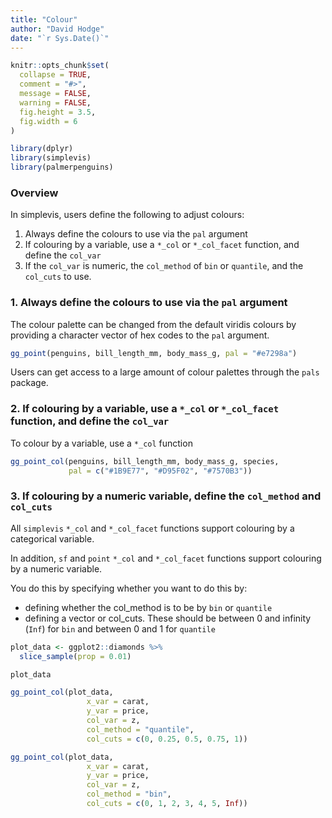 ```yaml
---
title: "Colour"
author: "David Hodge"
date: "`r Sys.Date()`"
---
```


```r
knitr::opts_chunk$set(
  collapse = TRUE,
  comment = "#>",
  message = FALSE,
  warning = FALSE,
  fig.height = 3.5, 
  fig.width = 6
)
```

```r
library(dplyr)
library(simplevis)
library(palmerpenguins)
```

### Overview

In simplevis, users define the following to adjust colours:

1. Always define the colours to use via the `pal` argument 
2. If colouring by a variable, use a `*_col` or `*_col_facet` function, and define the `col_var`
3. If the `col_var` is numeric, the `col_method` of `bin` or `quantile`, and the `col_cuts` to use.  

### 1. Always define the colours to use via the `pal` argument 

The colour palette can be changed from the default viridis colours by providing a character vector of hex codes to the `pal` argument.

```r
gg_point(penguins, bill_length_mm, body_mass_g, pal = "#e7298a")

```

Users can get access to a large amount of colour palettes through the `pals` package.

### 2. If colouring by a variable, use a `*_col` or `*_col_facet` function, and define the `col_var`

To colour by a variable, use a `*_col` function

```r
gg_point_col(penguins, bill_length_mm, body_mass_g, species, 
             pal = c("#1B9E77", "#D95F02", "#7570B3"))
```

### 3. If colouring by a numeric variable, define the `col_method` and `col_cuts`

All `simplevis` `*_col` and `*_col_facet` functions support colouring by a categorical variable.

In addition, `sf` and `point` `*_col` and `*_col_facet` functions support colouring by a numeric variable.

You do this by specifying whether you want to do this by:

* defining whether the col_method is to be by `bin` or `quantile`
* defining a vector or col_cuts. These should be between 0 and infinity (`Inf`) for `bin` and between 0 and 1 for `quantile`

```r
plot_data <- ggplot2::diamonds %>% 
  slice_sample(prop = 0.01)

plot_data

gg_point_col(plot_data, 
                 x_var = carat, 
                 y_var = price, 
                 col_var = z,
                 col_method = "quantile",
                 col_cuts = c(0, 0.25, 0.5, 0.75, 1))
```


```r
gg_point_col(plot_data, 
                 x_var = carat, 
                 y_var = price, 
                 col_var = z,
                 col_method = "bin",
                 col_cuts = c(0, 1, 2, 3, 4, 5, Inf))
```

